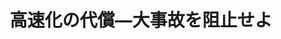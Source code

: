 ﻿---
title: "高速化の代償―大事故を阻止せよ"
category: "工学院"
vol: 23
interviewee: "轟 章 "
url: ""
tags: ["人間","航空","モータ","個別","幹線"]
pdf: "23-4.pdf"
career: ""
preface: "現代社会にとって、新幹線や航空機などの輸送機器はなくてはならないものになっている。私たち学生も規制や旅行などで利用することが多い。これらの輸送機器は今まで高速化の一途をたどってきた。多くの物資や人間を、より早くは個別用になり、私たちの生活は飛躍的に便利になった。そして将来的には、スペースプレーンやリニアモーターカーに代表されるように、沙汰に高速化していくことが考えられる。しかし、これらを実現するためには、様々な技術的問題がある。その中の1つが安全性の問題である。轟では、この安全性の問題に取り組んでいる。"
---
